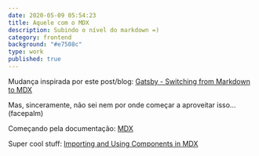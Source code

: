 ```yaml
---
date: 2020-05-09 05:54:23
title: Aquele com o MDX
description: Subindo o nível do markdown =)
category: frontend
background: "#e7508c"
type: work
published: true
---
```


Mudança inspirada por este post/blog: <a href="https://chrisotto.dev/gatsby-change-from-md-to-mdx/">Gatsby - Switching from Markdown to MDX</a>

Mas, sinceramente, não sei nem por onde começar a aproveitar isso... (facepalm)

Começando pela documentação: <a href="https://mdxjs.com/getting-started">MDX</a>

Super cool stuff: <a href="https://www.gatsbyjs.org/docs/mdx/importing-and-using-components/">Importing and Using Components in MDX</a>